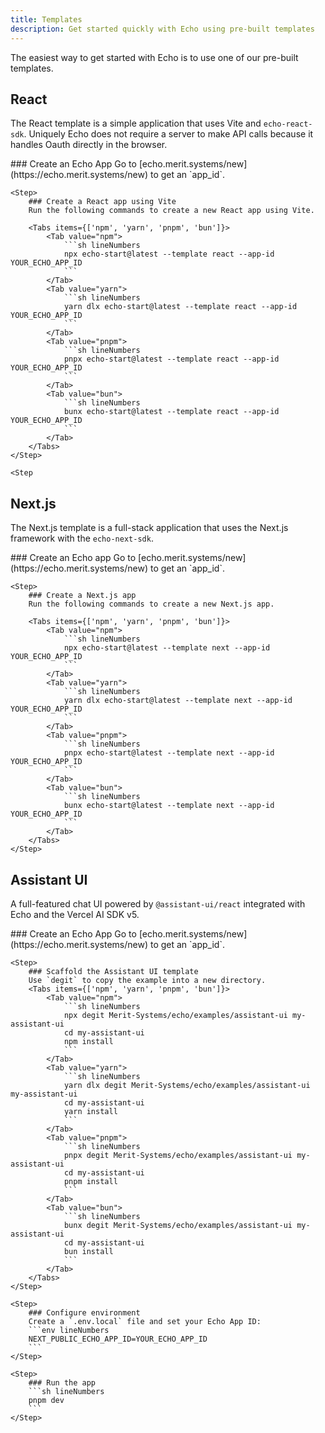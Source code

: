 ```yaml
---
title: Templates
description: Get started quickly with Echo using pre-built templates
---
```



The easiest way to get started with Echo is to use one of our pre-built templates.

## React

The React template is a simple application that uses Vite and `echo-react-sdk`. Uniquely Echo does not require
a server to make API calls because it handles Oauth directly in the browser.

<Steps>
    <Step>
        ### Create an Echo App
        Go to [echo.merit.systems/new](https://echo.merit.systems/new) to get an `app_id`.
    </Step>

    <Step>
        ### Create a React app using Vite
        Run the following commands to create a new React app using Vite.

        <Tabs items={['npm', 'yarn', 'pnpm', 'bun']}>
            <Tab value="npm">
                ```sh lineNumbers
                npx echo-start@latest --template react --app-id YOUR_ECHO_APP_ID
                ```
            </Tab>
            <Tab value="yarn">
                ```sh lineNumbers
                yarn dlx echo-start@latest --template react --app-id YOUR_ECHO_APP_ID
                ```
            </Tab>
            <Tab value="pnpm">
                ```sh lineNumbers
                pnpx echo-start@latest --template react --app-id YOUR_ECHO_APP_ID
                ```
            </Tab>
            <Tab value="bun">
                ```sh lineNumbers
                bunx echo-start@latest --template react --app-id YOUR_ECHO_APP_ID
                ```
            </Tab>
        </Tabs>
    </Step>

    <Step


</Steps>

## Next.js

The Next.js template is a full-stack application that uses the Next.js framework with the `echo-next-sdk`.

<Steps>
    <Step>
        ### Create an Echo app
        Go to [echo.merit.systems/new](https://echo.merit.systems/new) to get an `app_id`.
    </Step>

    <Step>
        ### Create a Next.js app
        Run the following commands to create a new Next.js app.

        <Tabs items={['npm', 'yarn', 'pnpm', 'bun']}>
            <Tab value="npm">
                ```sh lineNumbers
                npx echo-start@latest --template next --app-id YOUR_ECHO_APP_ID
                ```
            </Tab>
            <Tab value="yarn">
                ```sh lineNumbers
                yarn dlx echo-start@latest --template next --app-id YOUR_ECHO_APP_ID
                ```
            </Tab>
            <Tab value="pnpm">
                ```sh lineNumbers
                pnpx echo-start@latest --template next --app-id YOUR_ECHO_APP_ID
                ```
            </Tab>
            <Tab value="bun">
                ```sh lineNumbers
                bunx echo-start@latest --template next --app-id YOUR_ECHO_APP_ID
                ```
            </Tab>
        </Tabs>
    </Step>
</Steps>

## Assistant UI

A full-featured chat UI powered by `@assistant-ui/react` integrated with Echo and the Vercel AI SDK v5.

<Steps>
    <Step>
        ### Create an Echo App
        Go to [echo.merit.systems/new](https://echo.merit.systems/new) to get an `app_id`.
    </Step>

    <Step>
        ### Scaffold the Assistant UI template
        Use `degit` to copy the example into a new directory.
        <Tabs items={['npm', 'yarn', 'pnpm', 'bun']}>
            <Tab value="npm">
                ```sh lineNumbers
                npx degit Merit-Systems/echo/examples/assistant-ui my-assistant-ui
                cd my-assistant-ui
                npm install
                ```
            </Tab>
            <Tab value="yarn">
                ```sh lineNumbers
                yarn dlx degit Merit-Systems/echo/examples/assistant-ui my-assistant-ui
                cd my-assistant-ui
                yarn install
                ```
            </Tab>
            <Tab value="pnpm">
                ```sh lineNumbers
                pnpx degit Merit-Systems/echo/examples/assistant-ui my-assistant-ui
                cd my-assistant-ui
                pnpm install
                ```
            </Tab>
            <Tab value="bun">
                ```sh lineNumbers
                bunx degit Merit-Systems/echo/examples/assistant-ui my-assistant-ui
                cd my-assistant-ui
                bun install
                ```
            </Tab>
        </Tabs>
    </Step>

    <Step>
        ### Configure environment
        Create a `.env.local` file and set your Echo App ID:
        ```env lineNumbers
        NEXT_PUBLIC_ECHO_APP_ID=YOUR_ECHO_APP_ID
        ```
    </Step>

    <Step>
        ### Run the app
        ```sh lineNumbers
        pnpm dev
        ```
    </Step>
</Steps>